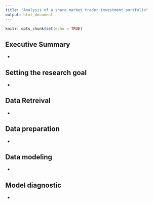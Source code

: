 ---
title: "Analysis of a share market trader investment portfolio"
output: html_document
---

```{r setup, include=FALSE}
knitr::opts_chunk$set(echo = TRUE)
```

## Executive Summary

-

## Setting the research goal

-

## Data Retreival

-

## Data preparation

-

## Data modeling

-

## Model diagnostic

-
